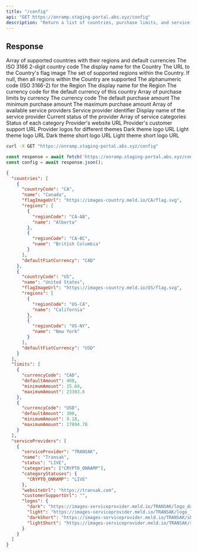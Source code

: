 ```yaml
---
title: "/config"
api: "GET https://onramp.staging-portal.abs.xyz/config"
description: "Return a list of countries, purchase limits, and service providers available for onramp."
---
```


## Response

<ResponseField name="countries" type="array" required>
  Array of supported countries with their regions and default currencies
  <Expandable title="countries">
    <ResponseField name="countryCode" type="string" required>
      The ISO 3166 2-digit country code
    </ResponseField>
    <ResponseField name="name" type="string" required>
      The display name for the Country
    </ResponseField>
    <ResponseField name="flagImageUrl" type="string" required>
      The URL to the Country's flag image
    </ResponseField>
    <ResponseField name="regions" type="array | null">
      The set of supported regions within the Country. If null, then all regions within the Country are supported
      <Expandable title="regions">
        <ResponseField name="regionCode" type="string" required>
          The alphanumeric code (ISO 3166-2) for the Region
        </ResponseField>
        <ResponseField name="name" type="string" required>
          The display name for the Region
        </ResponseField>
      </Expandable>
    </ResponseField>
    <ResponseField name="defaultFiatCurrency" type="string" required>
      The currency code for the default currency of this country
    </ResponseField>
  </Expandable>
</ResponseField>

<ResponseField name="limits" type="array" required>
  Array of purchase limits by currency
  <Expandable title="limits">
    <ResponseField name="currencyCode" type="string" required>
      The currency code
    </ResponseField>
    <ResponseField name="defaultAmount" type="number" required>
      The default purchase amount
    </ResponseField>
    <ResponseField name="minimumAmount" type="number" required>
      The minimum purchase amount
    </ResponseField>
    <ResponseField name="maximumAmount" type="number" required>
      The maximum purchase amount
    </ResponseField>
  </Expandable>
</ResponseField>

<ResponseField name="serviceProviders" type="array" required>
  Array of available service providers
  <Expandable title="serviceProviders">
    <ResponseField name="serviceProvider" type="string" required>
      Service provider identifier
    </ResponseField>
    <ResponseField name="name" type="string" required>
      Display name of the service provider
    </ResponseField>
    <ResponseField name="status" type="string" required>
      Current status of the provider
    </ResponseField>
    <ResponseField name="categories" type="array" required>
      Array of service categories
    </ResponseField>
    <ResponseField name="categoryStatuses" type="object" required>
      Status of each category
    </ResponseField>
    <ResponseField name="websiteUrl" type="string" required>
      Provider's website URL
    </ResponseField>
    <ResponseField name="customerSupportUrl" type="string" required>
      Provider's customer support URL
    </ResponseField>
    <ResponseField name="logos" type="object" required>
      Provider logos for different themes
      <Expandable title="logos">
        <ResponseField name="dark" type="string" required>
          Dark theme logo URL
        </ResponseField>
        <ResponseField name="light" type="string" required>
          Light theme logo URL
        </ResponseField>
        <ResponseField name="darkShort" type="string" required>
          Dark theme short logo URL
        </ResponseField>
        <ResponseField name="lightShort" type="string" required>
          Light theme short logo URL
        </ResponseField>
      </Expandable>
    </ResponseField>
  </Expandable>
</ResponseField>

<RequestExample>

```bash cURL
curl -X GET "https://onramp.staging-portal.abs.xyz/config"
```

```javascript JavaScript
const response = await fetch('https://onramp.staging-portal.abs.xyz/config');
const config = await response.json();
```

</RequestExample>

<ResponseExample>

```json Response
{
  "countries": [
    {
      "countryCode": "CA",
      "name": "Canada",
      "flagImageUrl": "https://images-country.meld.io/CA/flag.svg",
      "regions": [
        {
          "regionCode": "CA-AB",
          "name": "Alberta"
        },
        {
          "regionCode": "CA-BC",
          "name": "British Columbia"
        }
      ],
      "defaultFiatCurrency": "CAD"
    },
    {
      "countryCode": "US",
      "name": "United States",
      "flagImageUrl": "https://images-country.meld.io/US/flag.svg",
      "regions": [
        {
          "regionCode": "US-CA",
          "name": "California"
        },
        {
          "regionCode": "US-NY",
          "name": "New York"
        }
      ],
      "defaultFiatCurrency": "USD"
    }
  ],
  "limits": [
    {
      "currencyCode": "CAD",
      "defaultAmount": 400,
      "minimumAmount": 15.64,
      "maximumAmount": 23303.6
    },
    {
      "currencyCode": "USD",
      "defaultAmount": 300,
      "minimumAmount": 9.18,
      "maximumAmount": 17094.78
    }
  ],
  "serviceProviders": [
    {
      "serviceProvider": "TRANSAK",
      "name": "Transak",
      "status": "LIVE",
      "categories": ["CRYPTO_ONRAMP"],
      "categoryStatuses": {
        "CRYPTO_ONRAMP": "LIVE"
      },
      "websiteUrl": "https://transak.com",
      "customerSupportUrl": "",
      "logos": {
        "dark": "https://images-serviceprovider.meld.io/TRANSAK/logo_dark.png",
        "light": "https://images-serviceprovider.meld.io/TRANSAK/logo_light.png",
        "darkShort": "https://images-serviceprovider.meld.io/TRANSAK/short_logo_dark.png",
        "lightShort": "https://images-serviceprovider.meld.io/TRANSAK/short_logo_light.png"
      }
    }
  ]
}
```

</ResponseExample>